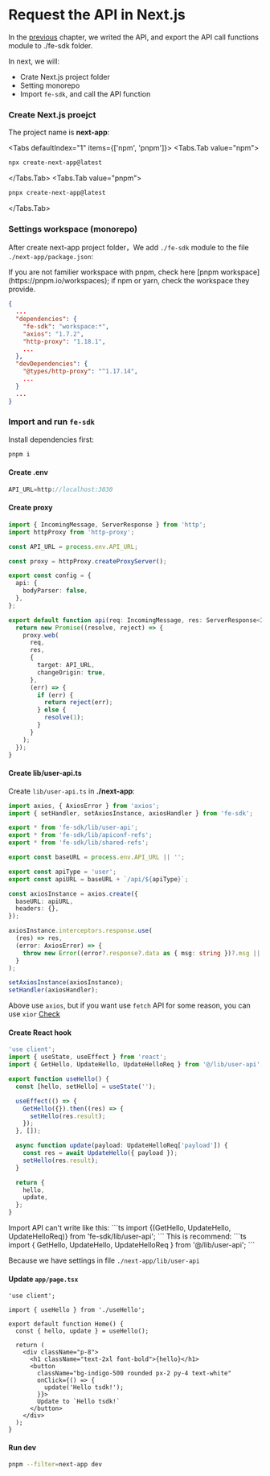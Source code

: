 
# Request the API in Next.js

In the [previous](./hello-world-api) chapter, we writed the API, and export the API call functions module to ./fe-sdk folder.

In next, we will:

- Crate Next.js project folder
- Setting monorepo
- Import `fe-sdk`, and call the API function

### Create Next.js proejct

The project name is **next-app**:

<Tabs defaultIndex="1" items={['npm', 'pnpm']}>
  <Tabs.Tab value="npm">

```sh
npx create-next-app@latest
```

  </Tabs.Tab>
  <Tabs.Tab value="pnpm">

```zsh
pnpx create-next-app@latest
```

  </Tabs.Tab>
</Tabs>

### Settings workspace (monorepo)

After create next-app project folder，We add `./fe-sdk` module to the file `./next-app/package.json`:

<Callout>
  If you are not familier workspace with pnpm, check here [pnpm
  workspace](https://pnpm.io/workspaces); if npm or yarn, check the workspace they provide.
</Callout>

```json {4-6, 10}
{
  ...
  "dependencies": {
    "fe-sdk": "workspace:*",
    "axios": "1.7.2",
    "http-proxy": "1.18.1",
    ...
  },
  "devDependencies": {
    "@types/http-proxy": "^1.17.14",
    ...
  }
  ...
}
```

### Import and run `fe-sdk`

Install dependencies first:

```sh
pnpm i
```

#### Create **.env**

```ts filename="next-app/.env" copy
API_URL=http://localhost:3030
```

#### Create proxy

```ts filename="pages/api/[...path].ts" copy
import { IncomingMessage, ServerResponse } from 'http';
import httpProxy from 'http-proxy';

const API_URL = process.env.API_URL;

const proxy = httpProxy.createProxyServer();

export const config = {
  api: {
    bodyParser: false,
  },
};

export default function api(req: IncomingMessage, res: ServerResponse<IncomingMessage>) {
  return new Promise((resolve, reject) => {
    proxy.web(
      req,
      res,
      {
        target: API_URL,
        changeOrigin: true,
      },
      (err) => {
        if (err) {
          return reject(err);
        } else {
          resolve(1);
        }
      }
    );
  });
}
```

#### Create **lib/user-api.ts**

Create `lib/user-api.ts` in **./next-app**:

```ts filename="next-app/lib/user-api.ts" copy
import axios, { AxiosError } from 'axios';
import { setHandler, setAxiosInstance, axiosHandler } from 'fe-sdk';

export * from 'fe-sdk/lib/user-api';
export * from 'fe-sdk/lib/apiconf-refs';
export * from 'fe-sdk/lib/shared-refs';

export const baseURL = process.env.API_URL || '';

export const apiType = 'user';
export const apiURL = baseURL + `/api/${apiType}`;

const axiosInstance = axios.create({
  baseURL: apiURL,
  headers: {},
});

axiosInstance.interceptors.response.use(
  (res) => res,
  (error: AxiosError) => {
    throw new Error((error?.response?.data as { msg: string })?.msg || error?.message);
  }
);

setAxiosInstance(axiosInstance);
setHandler(axiosHandler);
```


Above use `axios`, but if you want use `fetch` API for some reason, you can use `xior` [Check](/docs/guide/tsdk-server-adapters/express-adapter#in-frontend--use-xior-based-on-fetch)

#### Create React hook

```ts filename="next-app/app/useHello.ts" copy
'use client';
import { useState, useEffect } from 'react';
import { GetHello, UpdateHello, UpdateHelloReq } from '@/lib/user-api';

export function useHello() {
  const [hello, setHello] = useState('');

  useEffect(() => {
    GetHello({}).then((res) => {
      setHello(res.result);
    });
  }, []);

  async function update(payload: UpdateHelloReq['payload']) {
    const res = await UpdateHello({ payload });
    setHello(res.result);
  }

  return {
    hello,
    update,
  };
}
```

<Callout type="error" emoji="️🚫">
  Import API can't write like this: ```ts import {(GetHello, UpdateHello, UpdateHelloReq)} from
  'fe-sdk/lib/user-api'; ```
</Callout>

<Callout emoji="️✅">
  This is recommend:
  ```ts 
  import { GetHello, UpdateHello, UpdateHelloReq } from '@/lib/user-api'; 
  ```

Because we have settings in file `./next-app/lib/user-api`
</Callout>

#### Update `app/page.tsx`

```tsx filename="next-app/app/page.tsx" copy
'use client';

import { useHello } from './useHello';

export default function Home() {
  const { hello, update } = useHello();

  return (
    <div className="p-8">
      <h1 className="text-2xl font-bold">{hello}</h1>
      <button
        className="bg-indigo-500 rounded px-2 py-4 text-white"
        onClick={() => {
          update('Hello tsdk!');
        }}>
        Update to `Hello tsdk!`
      </button>
    </div>
  );
}
```

#### Run dev

```sh copy
pnpm --filter=next-app dev
```
